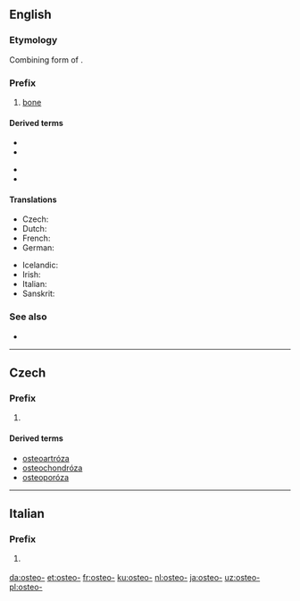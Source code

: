 ==English==

===Etymology===
Combining form of {{etyl|grc|en}} {{m|grc|ὀστέον||bone}}.

===Prefix===
{{en-prefix}}

# [[bone]]

====Derived terms====
{{prefixsee|en}}
{{rel-top|Terms derived from the prefix ''osteo-''}}
* {{l|en|osteochondritis}}
* {{l|en|osteochondroma}}
{{rel-mid}}
* {{l|en|osteocyte}}
* {{l|en|osteonecrosis}}
{{rel-bottom}}

====Translations====
{{trans-top|bone}}
* Czech: {{t|cs|osteo-}}
* Dutch: {{t|nl|osteo}}
* French: {{t+|fr|ostéo-}}
* German: {{t|de|Osteo-}}
{{trans-mid}}
* Icelandic: {{t|is|Bein-}}
* Irish: {{t|ga|oisté-}}
* Italian: {{t|it|osteo-}}
* Sanskrit: {{t+|sa|अस्थि|n|tr=asthi|sc=Deva}}
{{trans-bottom}}

===See also===
* {{projectlink|wikipedia|List of diseases starting with O#Osteo}}

----

==Czech==

===Prefix===
{{cs-pref}}

# {{l|en|osteo-}}

====Derived terms====
* [[osteoartróza]] {{g|f}}
* [[osteochondróza]] {{g|f}}
* [[osteoporóza]] {{g|f}}

----

==Italian==

===Prefix===
{{head|it|prefix}}

# {{lb|it|anatomy}} {{l|en|osteo-}}

[[da:osteo-]]
[[et:osteo-]]
[[fr:osteo-]]
[[ku:osteo-]]
[[nl:osteo-]]
[[ja:osteo-]]
[[uz:osteo-]]
[[pl:osteo-]]
